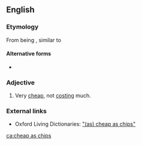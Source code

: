 ==English==

===Etymology===
{{compound|lang=en|cheap|as|chips}}  From being {{l|en|inexpensive}}, similar to {{l|en|[[chip|chips]]|gloss=French fries}}

====Alternative forms====
* {{l|en|cheap-as-chips}}

===Adjective===
{{en-adj|-}}

# {{lb|en|British|NZ|Australia|simile}} Very [[cheap]], not [[cost]]ing much.

===External links===
* Oxford Living Dictionaries: [https://en.oxforddictionaries.com/definition/(as)_cheap_as_chips "(as) cheap as chips"]

[[ca:cheap as chips]]